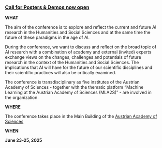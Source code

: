 ### [Call for Posters & Demos now open](/registration-submission/)

**WHAT**

The aim of the conference is to explore and reflect the current and future AI research in the Humanities and Social Sciences and at the same time the future of these paradigms in the age of AI.

During the conference, we want to discuss and reflect on the broad topic of AI research with a combination of academy and external (invited) experts exchange views on the changes, challenges and potentials of future research in the context of the Humanities and Social Sciences. The implications that AI will have for the future of our scientific disciplines and their scientific practices will also be critically examined. 

The conference is transdisciplinary as five institutes of the Austrian Academy of Sciences - together with the thematic platform “Machine Learning at the Austrian Academy of Sciences (MLA2S)” - are involved in the organization.

**WHERE**

The conference takes place in the Main Building of the [Austrian Academy of Sciences](https://www.oeaw.ac.at/) &#x20;

**WHEN**

**June 23-25, 2025**

